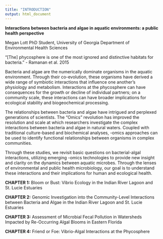 ---
title: "INTRODUCTION"
output: html_document
---

**Interactions between bacteria and algae in aquatic environments: a public health perspective**

Megan Lott 
PhD Student, University of Georgia
Department of Environmental Health Sciences

"[The] phycosphere is one of the most ignored and distinctive habitats for bacteria." 
- Ramanan et al. 2015 

Bacteria and algae are the numerically dominate organisms in the aquatic environment. Through their co-evolution, these organisms have derived a wide range of symbiotic interactions that influence one another's physiology and metabolism. Interactions at the phycosphere can have consequences for the growth or decline of individual partners; on a community scale, these interactions can have broader implications for ecological stability and biogeochemical processing. 

The relationships between bacteria and algae have intrigued and perplexed generations of scientists. The "Omics" revolution has improved the resolution and scale at which researchers investigate the complex interactions between bacteria and algae in natural waters. Coupled with traditional culture-based and biochemical analyses, -omics approaches can be used to identify functional relationships between organisms in complex communities.

Through these studies, we revisit basic questions on bacterial-algal interactions, utilizing emerging -omics technologies to provide new insight and clarity on the dynamics between aquatic microbes. Through the lenses of environmental and public health microbiology, our goal is to understand these interactions and their implications for human and ecological health. 

**CHAPTER 1:** Bloom or Bust: Vibrio Ecology in the Indian River Lagoon and St. Lucie Estuaries 

**CHAPTER 2:** Genomic Investigation into the Community-Level Interactions between Bacteria and Algae in the Indian River Lagoon and St. Lucie Estuaries

**CHAPTER 3:** Assessment of Microbial Fecal Pollution in Watersheds Impacted by Re-Occurring Algal Blooms in Eastern Florida

**CHAPTER 4:** Friend or Foe: Vibrio-Algal Interactions at the Phycosphere
	
